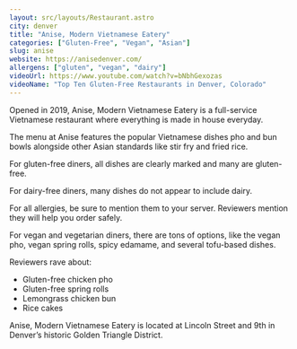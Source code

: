 ```yaml
---
layout: src/layouts/Restaurant.astro
city: denver
title: "Anise, Modern Vietnamese Eatery"
categories: ["Gluten-Free", "Vegan", "Asian"]
slug: anise
website: https://anisedenver.com/
allergens: ["gluten", "vegan", "dairy"]
videoUrl: https://www.youtube.com/watch?v=bNbhGexozas
videoName: "Top Ten Gluten-Free Restaurants in Denver, Colorado"
---
```


Opened in 2019, Anise, Modern Vietnamese Eatery is a full-service Vietnamese restaurant where everything is made in house everyday.

The menu at Anise features the popular Vietnamese dishes pho and bun bowls alongside other Asian standards like stir fry and fried rice.

For gluten-free diners, all dishes are clearly marked and many are gluten-free.

For dairy-free diners, many dishes do not appear to include dairy. 

For all allergies, be sure to mention them to your server. Reviewers mention they will help you order safely.

For vegan and vegetarian diners, there are tons of options, like the vegan pho, vegan spring rolls, spicy edamame, and several tofu-based dishes.

Reviewers rave about:
* Gluten-free chicken pho
* Gluten-free spring rolls
* Lemongrass chicken bun
* Rice cakes

Anise, Modern Vietnamese Eatery is located at Lincoln Street and 9th in Denver’s historic Golden Triangle District.
